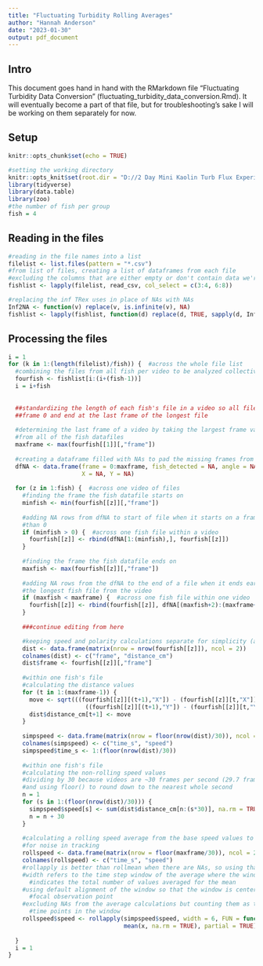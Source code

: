 ```yaml
---
title: "Fluctuating Turbidity Rolling Averages"
author: "Hannah Anderson"
date: "2023-01-30"
output: pdf_document
---
```


## Intro

This document goes hand in hand with the RMarkdown file "Fluctuating Turbidity
Data Conversion" (fluctuating_turbidity_data_conversion.Rmd). It will
eventually become a part of that file, but for troubleshooting's sake I will
be working on them separately for now.

## Setup

```r
knitr::opts_chunk$set(echo = TRUE)

#setting the working directory
knitr::opts_knit$set(root.dir = "D://2 Day Mini Kaolin Turb Flux Experiment/testing")
library(tidyverse)
library(data.table)
library(zoo)
#the number of fish per group
fish = 4
```

## Reading in the files

```r
#reading in the file names into a list
filelist <- list.files(pattern = "*.csv")
#from list of files, creating a list of dataframes from each file
#excluding the columns that are either empty or don't contain data we're using
fishlist <- lapply(filelist, read_csv, col_select = c(3:4, 6:8))

#replacing the inf TRex uses in place of NAs with NAs
Inf2NA <- function(v) replace(v, is.infinite(v), NA)
fishlist <- lapply(fishlist, function(d) replace(d, TRUE, sapply(d, Inf2NA)))
```

## Processing the files

```r

i = 1
for (k in 1:(length(filelist)/fish)) {  #across the whole file list
  #combining the files from all fish per video to be analyzed collectively
  fourfish <- fishlist[i:(i+(fish-1))]
  i = i+fish
  
  
  ##standardizing the length of each fish's file in a video so all files start at
  ##frame 0 and end at the last frame of the longest file
  
  #determining the last frame of a video by taking the largest frame value
  #from all of the fish datafiles
  maxframe <- max(fourfish[[1]][,"frame"])
  
  #creating a dataframe filled with NAs to pad the missing frames from each file
  dfNA <- data.frame(frame = 0:maxframe, fish_detected = NA, angle = NA,
                     X = NA, Y = NA)
  
  for (z in 1:fish) {  #across one video of files
    #finding the frame the fish datafile starts on
    minfish <- min(fourfish[[z]][,"frame"])
    
    #adding NA rows from dfNA to start of file when it starts on a frame later
    #than 0
    if (minfish > 0) {  #across one fish file within a video
      fourfish[[z]] <- rbind(dfNA[1:(minfish),], fourfish[[z]])
    }
    
    #finding the frame the fish datafile ends on
    maxfish <- max(fourfish[[z]][,"frame"])
    
    #adding NA rows from the dfNA to the end of a file when it ends earlier than
    #the longest fish file from the video
    if (maxfish < maxframe) {  #across one fish file within one video
      fourfish[[z]] <- rbind(fourfish[[z]], dfNA[(maxfish+2):(maxframe+1),])
    }
    
    ###continue editing from here

    #keeping speed and polarity calculations separate for simplicity (as if anything about this is simple)
    dist <- data.frame(matrix(nrow = nrow(fourfish[[z]]), ncol = 2))
    colnames(dist) <- c("frame", "distance_cm")
    dist$frame <- fourfish[[z]][,"frame"]
    
    #within one fish's file
    #calculating the distance values
    for (t in 1:(maxframe-1)) {
      move <- sqrt(((fourfish[[z]][(t+1),"X"]) - (fourfish[[z]][t,"X"]))^2 +
                      ((fourfish[[z]][(t+1),"Y"]) - (fourfish[[z]][t,"Y"]))^2)
      dist$distance_cm[t+1] <- move
    }
    
    simpspeed <- data.frame(matrix(nrow = floor(nrow(dist)/30)), ncol = 2)
    colnames(simpspeed) <- c("time_s", "speed")
    simpspeed$time_s <- 1:(floor(nrow(dist)/30))
    
    #within one fish's file
    #calculating the non-rolling speed values
    #dividing by 30 because videos are ~30 frames per second (29.7 frames)
    #and using floor() to round down to the nearest whole second
    n = 1
    for (s in 1:(floor(nrow(dist)/30))) {
      simpspeed$speed[s] <- sum(dist$distance_cm[n:(s*30)], na.rm = TRUE)
      n = n + 30
    }
    
    #calculating a rolling speed average from the base speed values to account
    #for noise in tracking
    rollspeed <- data.frame(matrix(nrow = floor(maxframe/30)), ncol = 2)
    colnames(rollspeed) <- c("time_s", "speed")
    #rollapply is better than rollmean when there are NAs, so using that here
    #width refers to the time step window of the average where the window value
      #indicates the total number of values averaged for the mean
    #using default alignment of the window so that the window is centered on the
      #focal observation point
    #excluding NAs from the average calculations but counting them as time
      #time points in the window
    rollspeed$speed <- rollapply(simpspeed$speed, width = 6, FUN = function(x)
                                 mean(x, na.rm = TRUE), partial = TRUE)
    
  }
  i = 1
}
```
